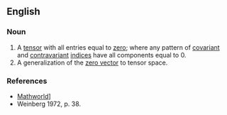 ==English==
{{wikipedia|List of zero terms}}

===Noun===
{{en-noun}}

# A [[tensor]] with all entries equal to [[zero]]; where any pattern of [[covariant]] and [[contravariant]] [[indices]] have all components equal to 0.
# A generalization of the [[zero vector]] to tensor space.

===References===
* [http://mathworld.wolfram.com/ZeroTensor.html Mathworld]]
* Weinberg 1972, p. 38.